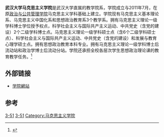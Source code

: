 {{Infobox University Department
 |名称              = 武汉大学马克思主义学院
 |其他名称        = School of Marxism, Wuhan University
 |徽标              = [[File:School_of_Marxism_WHU.jpg|center]]
 |徽标说明        =
 |隶属              =[[武汉大学|武汉大学]][[武汉大学社会科学学部|社会科学学部]]
 |建立时间        =2011年
 |关闭时间        =
 |类型              =学院
 |下属              =
 |主管官员        =
 |主席              =
 |党委书记        =[[谭玉敏|谭玉敏]]
 |院长              =[[佘双好|佘双好]]
 |系主任           =
 |所长              =
 |部长              =
 |主任              =
 |头衔              =
 |头衔人名        =
 |教师              =88
 |员工              =
 |学生              =500
 |本科生           =
 |研究生           =
 |博士生           =
 |其他学生        =
 |地址              = {{CHN}}[[湖北省|湖北省]][[武汉市|武汉市]][[珞珈山|珞珈山]]
 |国家              =
 |省                 =
 |市                 =
 |坐标              =
 |网址              =http://www.marx.whu.edu.cn/
 |标志              =
 |脚注              =
}}
'''武汉大学马克思主义学院'''是武汉大学直属的教学院系，学院成立与2011年7月，在原[[武汉大学政治与公共管理学院|政治与公共管理学院]]马克思主义学科基础上建立。学院现有马克思主义基本理论系、马克思主义中国化系和思想政治教育系3个教学系。拥有马克思主义理论一级学科博士学位授予权点，科学社会主义与国际共产主义运动、中共党史（含党的建设）2个二级学科博士点。马克思主义理论一级学科硕士点（含6个二级学科硕士点）、科学社会主义与国际共产主义运动、中共党史（含党的建设）和发展与教育心理学硕士点。拥有思想政治教育本科专业。拥有马克思主义理论一级学科博士后流动站和政治学博士后流动分站。学院还承担全校各层次学生思想政治理论课的教育教学任务。<ref name="学院简介">{{cite web | url=http://www.marx.whu.edu.cn/xygk/xyjj/2011-07-06/371.html | title=学院简介 | accessdate=2012-03-07 | archive-date=2020-07-10 | archive-url=https://web.archive.org/web/20200710072134/http://www.marx.whu.edu.cn/xygk/xyjj/2011-07-06/371.html | dead-url=no }}</ref>
==外部链接==
* [http://www.marx.whu.edu.cn/index.html 学院網站] {{Wayback|url=http://www.marx.whu.edu.cn/index.html |date=20190606145911 }}
==参考==
{{reflist}}
{{武汉大学}}
[[Category:武汉大学附属学院|3-51]]
[[Category:武汉大学社会科学学部|3-51]]
[[Category:马克思主义学院|Category:马克思主义学院]]